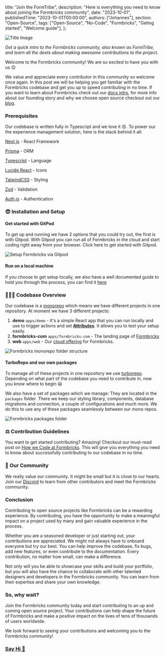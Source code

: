 
  title: "Join the FormTribe",
  description: "Here is everything you need to know about joining the Formbricks community",
  date: "2023-10-01",
  publishedTime: "2023-10-01T00:00:00",
  authors: ["Johannes"],
  section: "Open-Source",
  tags: ["Open-Source", "No-Code", "Formbricks", "Geting started", "Welcome guide"],
};

<AuthorBox name="Johannes" title="Co-Founder" date="October 1st, 2023" duration="4" />

<Image src={HeaderImage} alt="Title Image" className="w-full rounded-lg" />

_Get a quick intro to the Formbricks community, also known as FormTribe, and learn all the deets about making awesome contributions to the project._

Welcome to the Formbricks community! We are so excited to have you with us 😊

We value and appreciate every contributor in this community so welcome once again. In this post we will be helping you get familiar with the Formbricks codebase and get you up to speed contributing in no time. If you want to learn about Formbricks check out our [docs intro](https://formbricks.com/docs/introduction/what-is-formbricks), for more info about our founding story and why we choose open source checkout out our [blog](https://formbricks.com/blog).

### Prerequisites

Our codebase is written fully in Typescript and we love it 😍. To power our the experience management solution, here is the stack behind it all:

[Next.js](https://nextjs.org/) - React Framework

[Prisma](https://www.prisma.io/) - ORM

[Typescript](https://www.typescriptlang.org/) - Language

[Lucide React](https://lucide.dev/guide/packages/lucide-react) - Icons

[TalwindCSS](https://tailwindcss.com/) - Styling

[Zod](https://zod.dev/) - Validation

[Auth.js](https://authjs.dev/) - Authentication

### 😎 Installation and Setup

#### Get started with GitPod

To get up and running we have 2 options that you could try out, the first is with Gitpod. With Gitpod you can run all of Formbricks in the cloud and start coding right away from your browser. Click here to get started with Gitpod.

<Image src={GitpodImage} alt="Setup Formbricks via Gitpod" className="w-full rounded-lg" />

#### Run on a local machine

If you choose to get setup locally, we also have a well documented guide to hold you through the process, you can find it [here](https://formbricks.com/docs/contributing/setup)

### 👩🏽‍💻 Codebase Overview

Our codebase is a [monorepo](https://en.wikipedia.org/wiki/Monorepo) which means we have different projects in one repository. At moment we have 3 different projects:

1. **demo** `apps/demo` - It's a simple React app that you can run locally and use to trigger actions and set **[Attributes](https://formbricks.com/docs/attributes/why)**. It allows you to test your setup easily.
2. **formbricks-com** `apps/formbricks-com` - The landing page of [Formbricks](https://formbricks.com)
3. **web** `apps/web` - Our [cloud offering](https://app.formbricks.com/) for Formbricks.

<Image src={MonorepoImage} alt="Formbricks monorepo folder structure" className="w-full rounded-lg" />

#### TurboRepo and our own packages

To manage all of these projects in one repository we use [turborepo](https://turbo.build/repo/docs/core-concepts/monorepos). Depending on what part of the codebase you need to contribute in, now you know where to begin 😃

We also have a set of packages which we manage: They are located in the `packages` folder. There we keep our styling library, components, database migrations and connection, a couple of configurations and much more. We do this to use any of these packages seamlessly between our mono repos.

<Image src={PackagesFolderImage} alt="Formbricks packages folder" className="w-full rounded-lg" />

### ⚖️ Contribution Guidelines

You want to get started contributing? Amazing! Checkout our must-read post on [How we Code at Formbricks](https://formbricks.com/docs/contributing/how-we-code). This will give you everything you need to know about successfully contributing to our codebase in no time.

### 🤗 Our Community

We really value our community. It might be small but it is close to our hearts. Join our [Discord](https://formbricks.com/discord) to learn from other contributors and meet the Formbricks community.

### Conclusion

Contributing to open source projects like Formbricks can be a rewarding experience. By contributing, you have the opportunity to make a meaningful impact on a project used by many and gain valuable experience in the process.

Whether you are a seasoned developer or just starting out, your contributions are appreciated. We might not always have to onboard everyone but try our best. You can help improve the codebase, fix bugs, add new features, or even contribute to the documentation. Every contribution, no matter how small, can make a difference.

Not only will you be able to showcase your skills and build your portfolio, but you will also have the chance to collaborate with other talented designers and developers in the Formbricks community. You can learn from their expertise and share your own knowledge.

### So, why wait?

Join the Formbricks community today and start contributing to an up and coming open source project. Your contributions can help shape the future of Formbricks and make a positive impact on the lives of tens of thousands of users worldwide.

We look forward to seeing your contributions and welcoming you to the Formbricks community!

### [Say Hi 👋](https://formbricks.com/discord)

